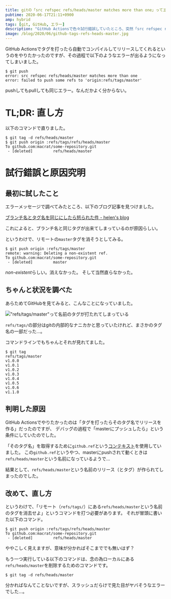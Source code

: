 ```yaml
---
title: gitの「src refspec refs/heads/master matches more than one」ってエラーの直し方
pubtime: 2020-06-17T21:11+0900
amp: hybrid
tags: [git, GitHub, エラー]
description: "GitHub Actionsで色々試行錯誤していたところ、突然「src refspec refs/heads/master matches more than one」というエラーが出て`git push`出来なくなってしまいました。この原因と、対処方法についての記事です。"
image: /blog/2020/06/github-tags-refs-heads-master.jpg
---
```


GitHub Actionsでタグを打ったら自動でコンパイルしてリリースしてくれるというのをやりたかったのですが、その過程で以下のようなエラーが出るようになってしまいました。

``` shell
$ git push
error: src refspec refs/heads/master matches more than one
error: failed to push some refs to 'origin:refs/tags/master'
```

pushしてもpullしても同じエラー。なんだかよく分からない。


# TL;DR: 直し方

以下のコマンドで直りました。

``` shell
$ git tag -d refs/heads/master
$ git push origin :refs/tags/refs/heads/master
To github.com:macrat/some-repository.git
 - [deleted]         refs/heads/master
```


# 試行錯誤と原因究明
## 最初に試したこと

エラーメッセージで調べてみたところ、以下のブログ記事を見つけました。

[ブランチ名とタグ名を同じにしたら怒られた件 - helen&#39;s blog](https://helen.hatenablog.com/entry/2016/04/01/162424)

これによると、ブランチ名と同じタグが出来てしまっているのが原因らしい。

というわけで、リモートの`master`タグを消そうとしてみる。

``` shell
$ git push origin :refs/tags/master
remote: warning: Deleting a non-existent ref.
To github.com:macrat/some-repository.git
 - [deleted]         master
```

*non-existent*らしい。消えなかった。
そして当然直らなかった。


## ちゃんと状況を調べた

あらためてGitHubを見てみると、こんなことになっていました。

!["refs/tags/master"って名前のタグが打たれてしまっている](/blog/2020/06/github-tag-refs-heads-master.jpg "500x500")

`refs/tags/`の部分はgitの内部的なナニカかと思っていたけれど、まさかのタグ名の一部だった…。

コマンドラインでもちゃんとそれが見れてました。

``` shell
$ git tag
refs/tags/master
v1.0.0
v1.0.1
v1.0.2
v1.0.3
v1.0.4
v1.0.5
v1.0.6
v1.1.0
```


## 判明した原因

GitHub Actionsでやりたかったのは「タグを打ったらそのタグ名でリリースを作る」だったのですが、
デバッグの過程で「masterにプッシュしたら」という条件にしていたのでした。

「そのタグ名」を取得するために`github.ref`という[コンテキスト](https://help.github.com/ja/actions/reference/context-and-expression-syntax-for-github-actions#contexts)を使用していました。
この`github.ref`というやつ、masterにpushされて動くときは`refs/heads/master`という名前になっているようで…

結果として、`refs/heads/master`という名前のリリース（とタグ）が作られてしまったのでした。


## 改めて、直し方

というわけで、「リモート（`refs/tags/`）にある`refs/heads/master`という名前のタグを消去せよ」というコマンドを打つ必要があります。
それが冒頭に書いた以下のコマンド。

``` shell
$ git push origin :refs/tags/refs/heads/master
To github.com:macrat/some-repository.git
 - [deleted]         refs/heads/master
```

ややこしく見えますが、意味が分かればそこまででも無いはず？

もう一つ実行している以下のコマンドは、念の為ローカルにある`refs/heads/master`を削除するためのコマンドです。

``` shell
$ git tag -d refs/heads/master
```

分かればなんてことないですが、スラッシュだらけで見た目がヤバそうなエラーでした…。
